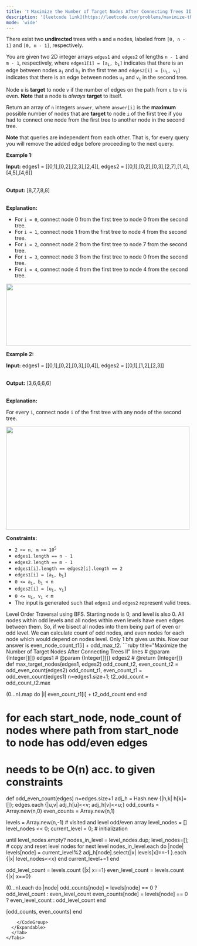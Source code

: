```yaml
---
title: '❗️ Maximize the Number of Target Nodes After Connecting Trees II'
description: '[leetcode link](https://leetcode.com/problems/maximize-the-number-of-target-nodes-after-connecting-trees-ii/description/)'
mode: 'wide'
---
```

<Tabs>
  <Tab title="Question" icon="circle-question" iconType="regular">
    <Card>
      <p>There exist two <strong>undirected </strong>trees with <code>n</code> and <code>m</code> nodes, labeled from <code>[0, n - 1]</code> and <code>[0, m - 1]</code>, respectively.</p>  <p>You are given two 2D integer arrays <code>edges1</code> and <code>edges2</code> of lengths <code>n - 1</code> and <code>m - 1</code>, respectively, where <code>edges1[i] = [a<sub>i</sub>, b<sub>i</sub>]</code> indicates that there is an edge between nodes <code>a<sub>i</sub></code> and <code>b<sub>i</sub></code> in the first tree and <code>edges2[i] = [u<sub>i</sub>, v<sub>i</sub>]</code> indicates that there is an edge between nodes <code>u<sub>i</sub></code> and <code>v<sub>i</sub></code> in the second tree.</p>  <p>Node <code>u</code> is <strong>target</strong> to node <code>v</code> if the number of edges on the path from <code>u</code> to <code>v</code> is even.&nbsp;<strong>Note</strong> that a node is <em>always</em> <strong>target</strong> to itself.</p>  <p>Return an array of <code>n</code> integers <code>answer</code>, where <code>answer[i]</code> is the <strong>maximum</strong> possible number of nodes that are <strong>target</strong> to node <code>i</code> of the first tree if you had to connect one node from the first tree to another node in the second tree.</p>  <p><strong>Note</strong> that queries are independent from each other. That is, for every query you will remove the added edge before proceeding to the next query.</p>   <p><strong class="example">Example 1:</strong></p>  <div class="example-block"> <p><strong>Input:</strong> <span class="example-io">edges1 = [[0,1],[0,2],[2,3],[2,4]], edges2 = [[0,1],[0,2],[0,3],[2,7],[1,4],[4,5],[4,6]]</span></p>  <p><br/> <strong>Output:</strong> <span class="example-io">[8,7,7,8,8]</span></p>  <p><br/> <strong>Explanation:</strong></p>  <ul>  <li>For <code>i = 0</code>, connect node 0 from the first tree to node 0 from the second tree.</li>  <li>For <code>i = 1</code>, connect node 1 from the first tree to node 4 from the second tree.</li>  <li>For <code>i = 2</code>, connect node 2 from the first tree to node 7 from the second tree.</li>  <li>For <code>i = 3</code>, connect node 3 from the first tree to node 0 from the second tree.</li>  <li>For <code>i = 4</code>, connect node 4 from the first tree to node 4 from the second tree.</li> </ul> <img alt="" src="https://assets.leetcode.com/uploads/2024/09/24/3982-1.png" style="width: 600px; height: 169px;" /></div>  <p><strong class="example">Example 2:</strong></p>  <div class="example-block"> <p><strong>Input:</strong> <span class="example-io">edges1 = [[0,1],[0,2],[0,3],[0,4]], edges2 = [[0,1],[1,2],[2,3]]</span></p>  <p><br/> <strong>Output:</strong> <span class="example-io">[3,6,6,6,6]</span></p>  <p><br/> <strong>Explanation:</strong></p>  <p>For every <code>i</code>, connect node <code>i</code> of the first tree with any node of the second tree.</p> <img alt="" src="https://assets.leetcode.com/uploads/2024/09/24/3928-2.png" style="height: 281px; width: 500px;" /></div>   <p><strong>Constraints:</strong></p>  <ul>  <li><code>2 &lt;= n, m &lt;= 10<sup>5</sup></code></li>  <li><code>edges1.length == n - 1</code></li>  <li><code>edges2.length == m - 1</code></li>  <li><code>edges1[i].length == edges2[i].length == 2</code></li>  <li><code>edges1[i] = [a<sub>i</sub>, b<sub>i</sub>]</code></li>  <li><code>0 &lt;= a<sub>i</sub>, b<sub>i</sub> &lt; n</code></li>  <li><code>edges2[i] = [u<sub>i</sub>, v<sub>i</sub>]</code></li>  <li><code>0 &lt;= u<sub>i</sub>, v<sub>i</sub> &lt; m</code></li>  <li>The input is generated such that <code>edges1</code> and <code>edges2</code> represent valid trees.</li> </ul> 
    </Card>
  </Tab>
  <Tab title="Solution" icon="lightbulb" iconType="regular" >
    <Card>
      Level Order Traversal using BFS. Starting node is 0, and level is also 0. All nodes within odd levels and all nodes within even levels have even edges between them. So, if we bisect all nodes into them being part of even or odd level. We can calculate count of odd nodes, and even nodes for each node which would depend on nodes level. Only 1 bfs gives us this. Now our answer is even_node_count_t1[i] + odd_max_t2.
    </Card>
  <Expandable title="code">
    <CodeGroup dropdown>
```ruby title="Maximize the Number of Target Nodes After Connecting Trees II" lines
# @param {Integer[][]} edges1
# @param {Integer[][]} edges2
# @return {Integer[]}
def max_target_nodes(edges1, edges2)
  odd_count_t2, even_count_t2 = odd_even_count(edges2)
  odd_count_t1, even_count_t1 = odd_even_count(edges1)
  n=edges1.size+1; t2_odd_count = odd_count_t2.max

  (0...n).map do |i|
    even_count_t1[i] + t2_odd_count
  end
end

# for each start_node, node_count of nodes where path from start_node to node has odd/even edges
# needs to be O(n) acc. to given constraints
def odd_even_count(edges)
  n=edges.size+1
  adj_h = Hash.new {|h,k| h[k]=[]}; edges.each {|u,v| adj_h[u]<<v; adj_h[v]<<u;}
  odd_counts = Array.new(n,0)
  even_counts = Array.new(n,1)

  levels = Array.new(n,-1) # visited and level odd/even array
  level_nodes = []
  level_nodes << 0; current_level = 0; # initialization

  until level_nodes.empty?
    nodes_in_level = level_nodes.dup; level_nodes=[]; # copy and reset level nodes for next level
    nodes_in_level.each do |node|
      levels[node] = current_level%2
      adj_h[node].select{|x| levels[x]==-1 }.each {|x| level_nodes<<x}
    end
    current_level+=1
  end

  odd_level_count = levels.count {|x| x==1}
  even_level_count = levels.count {|x| x==0}

  (0...n).each do |node|
    odd_counts[node] = levels[node] == 0 ? odd_level_count : even_level_count
    even_counts[node] = levels[node] == 0 ? even_level_count : odd_level_count
  end

  [odd_counts, even_counts]
end
```
    </CodeGroup>
  </Expandable>
  </Tab>
</Tabs>